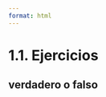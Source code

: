 ```yaml
---
format: html
---
```


<script src='../../src/quiz.js'></script>  <!-- Only needed once per page -->

# 1.1. Ejercicios

## verdadero o falso

<div id='mcq1'></div> <!-- The quiz will be inserted here -->
<script>
    generateQuiz(
        'mcq1', // Must be unique and match the ID above
        'True or False',  // Question title
        'It is easier for humans to interpret plots than raw numbers.',  // Question/statement text
        { // Option: Explanation
        'True': 'We saw in the slides that sometimes humans can pick up more information about the data in plots.',
        'False': 'Take a look at the slides. Is it easier to notice trends and patterns with the data displayed in tables or in plots?'
        },
        'True',  // Correction answer
    );
</script>

<div id='mcq2'></div> <!-- The quiz will be inserted here -->
<script>
    generateQuiz(
        'mcq2',
        'True or False',
        'Statistical summaries are often useful, but it is a good idea to also visualize your data before drawing any conclusions.',
        {
        'True': '',
        'False': 'Summaries are helpful but don’t get us a full picture like a visualization can.'
        },
        'True',
    );
</script>
